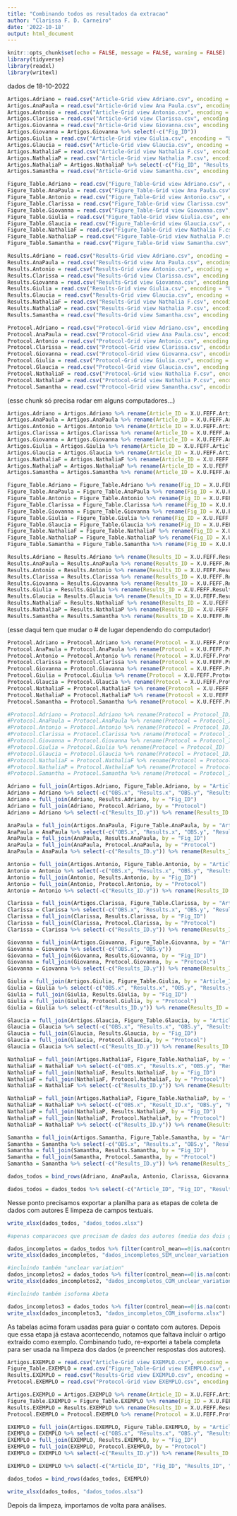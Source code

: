 ```yaml
---
title: "Combinando todos os resultados da extracao"
author: "Clarissa F. D. Carneiro"
date: '2022-10-18'
output: html_document
---
```


```r
knitr::opts_chunk$set(echo = FALSE, message = FALSE, warning = FALSE)
library(tidyverse)
library(readxl)
library(writexl)
```

dados de 18-10-2022 
```r
Artigos.Adriano = read.csv("Article-Grid view Adriano.csv", encoding = "UTF-8")
Artigos.AnaPaula = read.csv("Article-Grid view Ana Paula.csv", encoding = "UTF-8")
Artigos.Antonio = read.csv("Article-Grid view Antonio.csv", encoding = "UTF-8")
Artigos.Clarissa = read.csv("Article-Grid view Clarissa.csv", encoding = "UTF-8")
Artigos.Giovanna = read.csv("Article-Grid view Giovanna.csv", encoding = "UTF-8")
Artigos.Giovanna = Artigos.Giovanna %>% select(-c("Fig_ID"))
Artigos.Giulia = read.csv("Article-Grid view Giulia.csv", encoding = "UTF-8")
Artigos.Glaucia = read.csv("Article-Grid view Glaucia.csv", encoding = "UTF-8")
Artigos.NathaliaF = read.csv("Article-Grid view Nathalia F.csv", encoding = "UTF-8")
Artigos.NathaliaP = read.csv("Article-Grid view Nathalia P.csv", encoding = "UTF-8")
Artigos.NathaliaP = Artigos.NathaliaP %>% select(-c("Fig_ID", "Results_ID..from.Result_ID."))
Artigos.Samantha = read.csv("Article-Grid view Samantha.csv", encoding = "UTF-8")

Figure_Table.Adriano = read.csv("Figure_Table-Grid view Adriano.csv", encoding = "UTF-8")
Figure_Table.AnaPaula = read.csv("Figure_Table-Grid view Ana Paula.csv", encoding = "UTF-8")
Figure_Table.Antonio = read.csv("Figure_Table-Grid view Antonio.csv", encoding = "UTF-8")
Figure_Table.Clarissa = read.csv("Figure_Table-Grid view Clarissa.csv", encoding = "UTF-8")
Figure_Table.Giovanna = read.csv("Figure_Table-Grid view Giovanna.csv", encoding = "UTF-8")
Figure_Table.Giulia = read.csv("Figure_Table-Grid view Giulia.csv", encoding = "UTF-8")
Figure_Table.Glaucia = read.csv("Figure_Table-Grid view Glaucia.csv", encoding = "UTF-8")
Figure_Table.NathaliaF = read.csv("Figure_Table-Grid view Nathalia F.csv", encoding = "UTF-8")
Figure_Table.NathaliaP = read.csv("Figure_Table-Grid view Nathalia P.csv", encoding = "UTF-8")
Figure_Table.Samantha = read.csv("Figure_Table-Grid view Samantha.csv", encoding = "UTF-8")

Results.Adriano = read.csv("Results-Grid view Adriano.csv", encoding = "UTF-8")
Results.AnaPaula = read.csv("Results-Grid view Ana Paula.csv", encoding = "UTF-8")
Results.Antonio = read.csv("Results-Grid view Antonio.csv", encoding = "UTF-8")
Results.Clarissa = read.csv("Results-Grid view Clarissa.csv", encoding = "UTF-8")
Results.Giovanna = read.csv("Results-Grid view Giovanna.csv", encoding = "UTF-8")
Results.Giulia = read.csv("Results-Grid view Giulia.csv", encoding = "UTF-8")
Results.Glaucia = read.csv("Results-Grid view Glaucia.csv", encoding = "UTF-8")
Results.NathaliaF = read.csv("Results-Grid view Nathalia F.csv", encoding = "UTF-8")
Results.NathaliaP = read.csv("Results-Grid view Nathalia P.csv", encoding = "UTF-8")
Results.Samantha = read.csv("Results-Grid view Samantha.csv", encoding = "UTF-8")

Protocol.Adriano = read.csv("Protocol-Grid view Adriano.csv", encoding = "UTF-8")
Protocol.AnaPaula = read.csv("Protocol-Grid view Ana Paula.csv", encoding = "UTF-8")
Protocol.Antonio = read.csv("Protocol-Grid view Antonio.csv", encoding = "UTF-8")
Protocol.Clarissa = read.csv("Protocol-Grid view Clarissa.csv", encoding = "UTF-8")
Protocol.Giovanna = read.csv("Protocol-Grid view Giovanna.csv", encoding = "UTF-8")
Protocol.Giulia = read.csv("Protocol-Grid view Giulia.csv", encoding = "UTF-8")
Protocol.Glaucia = read.csv("Protocol-Grid view Glaucia.csv", encoding = "UTF-8")
Protocol.NathaliaF = read.csv("Protocol-Grid view Nathalia F.csv", encoding = "UTF-8")
Protocol.NathaliaP = read.csv("Protocol-Grid view Nathalia P.csv", encoding = "UTF-8")
Protocol.Samantha = read.csv("Protocol-Grid view Samantha.csv", encoding = "UTF-8")

```
(esse chunk só precisa rodar em alguns computadores...)
```r
Artigos.Adriano = Artigos.Adriano %>% rename(Article_ID = X.U.FEFF.Article_ID)
Artigos.AnaPaula = Artigos.AnaPaula %>% rename(Article_ID = X.U.FEFF.Article_ID)
Artigos.Antonio = Artigos.Antonio %>% rename(Article_ID = X.U.FEFF.Article_ID)
Artigos.Clarissa = Artigos.Clarissa %>% rename(Article_ID = X.U.FEFF.Article_ID)
Artigos.Giovanna = Artigos.Giovanna %>% rename(Article_ID = X.U.FEFF.Article_ID)
Artigos.Giulia = Artigos.Giulia %>% rename(Article_ID = X.U.FEFF.Article_ID)
Artigos.Glaucia = Artigos.Glaucia %>% rename(Article_ID = X.U.FEFF.Article_ID)
Artigos.NathaliaF = Artigos.NathaliaF %>% rename(Article_ID = X.U.FEFF.Article_ID)
Artigos.NathaliaP = Artigos.NathaliaP %>% rename(Article_ID = X.U.FEFF.Article_ID)
Artigos.Samantha = Artigos.Samantha %>% rename(Article_ID = X.U.FEFF.Article_ID)

Figure_Table.Adriano = Figure_Table.Adriano %>% rename(Fig_ID = X.U.FEFF.Fig_ID)
Figure_Table.AnaPaula = Figure_Table.AnaPaula %>% rename(Fig_ID = X.U.FEFF.Fig_ID)
Figure_Table.Antonio = Figure_Table.Antonio %>% rename(Fig_ID = X.U.FEFF.Fig_ID)
Figure_Table.Clarissa = Figure_Table.Clarissa %>% rename(Fig_ID = X.U.FEFF.Fig_ID)
Figure_Table.Giovanna = Figure_Table.Giovanna %>% rename(Fig_ID = X.U.FEFF.Fig_ID)
Figure_Table.Giulia = Figure_Table.Giulia %>% rename(Fig_ID = X.U.FEFF.Fig_ID)
Figure_Table.Glaucia = Figure_Table.Glaucia %>% rename(Fig_ID = X.U.FEFF.Fig_ID)
Figure_Table.NathaliaF = Figure_Table.NathaliaF %>% rename(Fig_ID = X.U.FEFF.Fig_ID)
Figure_Table.NathaliaP = Figure_Table.NathaliaP %>% rename(Fig_ID = X.U.FEFF.Fig_ID)
Figure_Table.Samantha = Figure_Table.Samantha %>% rename(Fig_ID = X.U.FEFF.Fig_ID)

Results.Adriano = Results.Adriano %>% rename(Results_ID = X.U.FEFF.Results_ID)
Results.AnaPaula = Results.AnaPaula %>% rename(Results_ID = X.U.FEFF.Results_ID)
Results.Antonio = Results.Antonio %>% rename(Results_ID = X.U.FEFF.Results_ID)
Results.Clarissa = Results.Clarissa %>% rename(Results_ID = X.U.FEFF.Results_ID)
Results.Giovanna = Results.Giovanna %>% rename(Results_ID = X.U.FEFF.Results_ID)
Results.Giulia = Results.Giulia %>% rename(Results_ID = X.U.FEFF.Results_ID)
Results.Glaucia = Results.Glaucia %>% rename(Results_ID = X.U.FEFF.Results_ID)
Results.NathaliaF = Results.NathaliaF %>% rename(Results_ID = X.U.FEFF.Results_ID)
Results.NathaliaP = Results.NathaliaP %>% rename(Results_ID = X.U.FEFF.Results_ID)
Results.Samantha = Results.Samantha %>% rename(Results_ID = X.U.FEFF.Results_ID)
```
(esse daqui tem que mudar o # de lugar dependendo do computador)
```r
Protocol.Adriano = Protocol.Adriano %>% rename(Protocol = X.U.FEFF.Protocol_ID)
Protocol.AnaPaula = Protocol.AnaPaula %>% rename(Protocol = X.U.FEFF.Protocol_ID)
Protocol.Antonio = Protocol.Antonio %>% rename(Protocol = X.U.FEFF.Protocol_ID)
Protocol.Clarissa = Protocol.Clarissa %>% rename(Protocol = X.U.FEFF.Protocol_ID)
Protocol.Giovanna = Protocol.Giovanna %>% rename(Protocol = X.U.FEFF.Protocol_ID)
Protocol.Giulia = Protocol.Giulia %>% rename(Protocol = X.U.FEFF.Protocol_ID)
Protocol.Glaucia = Protocol.Glaucia %>% rename(Protocol = X.U.FEFF.Protocol_ID)
Protocol.NathaliaF = Protocol.NathaliaF %>% rename(Protocol = X.U.FEFF.Protocol_ID)
Protocol.NathaliaP = Protocol.NathaliaP %>% rename(Protocol = X.U.FEFF.Protocol_ID)
Protocol.Samantha = Protocol.Samantha %>% rename(Protocol = X.U.FEFF.Protocol_ID)

#Protocol.Adriano = Protocol.Adriano %>% rename(Protocol = Protocol_ID)
#Protocol.AnaPaula = Protocol.AnaPaula %>% rename(Protocol = Protocol_ID)
#Protocol.Antonio = Protocol.Antonio %>% rename(Protocol = Protocol_ID)
#Protocol.Clarissa = Protocol.Clarissa %>% rename(Protocol = Protocol_ID)
#Protocol.Giovanna = Protocol.Giovanna %>% rename(Protocol = Protocol_ID)
#Protocol.Giulia = Protocol.Giulia %>% rename(Protocol = Protocol_ID)
#Protocol.Glaucia = Protocol.Glaucia %>% rename(Protocol = Protocol_ID)
#Protocol.NathaliaF = Protocol.NathaliaF %>% rename(Protocol = Protocol_ID)
#Protocol.NathaliaP = Protocol.NathaliaP %>% rename(Protocol = Protocol_ID)
#Protocol.Samantha = Protocol.Samantha %>% rename(Protocol = Protocol_ID)
```
```r
Adriano = full_join(Artigos.Adriano, Figure_Table.Adriano, by = "Article_ID")
Adriano = Adriano %>% select(-c("OBS.x", "Results.x", "OBS.y", "Results.y"))
Adriano = full_join(Adriano, Results.Adriano, by = "Fig_ID")
Adriano = full_join(Adriano, Protocol.Adriano, by = "Protocol")
Adriano = Adriano %>% select(-c("Results_ID.y")) %>% rename(Results_ID = Results_ID.x)

AnaPaula = full_join(Artigos.AnaPaula, Figure_Table.AnaPaula, by = "Article_ID")
AnaPaula = AnaPaula %>% select(-c("OBS.x", "Results.x", "OBS.y", "Results.y"))
AnaPaula = full_join(AnaPaula, Results.AnaPaula, by = "Fig_ID")
AnaPaula = full_join(AnaPaula, Protocol.AnaPaula, by = "Protocol")
AnaPaula = AnaPaula %>% select(-c("Results_ID.y")) %>% rename(Results_ID = Results_ID.x)

Antonio = full_join(Artigos.Antonio, Figure_Table.Antonio, by = "Article_ID")
Antonio = Antonio %>% select(-c("OBS.x", "Results.x", "OBS.y", "Results.y"))
Antonio = full_join(Antonio, Results.Antonio, by = "Fig_ID")
Antonio = full_join(Antonio, Protocol.Antonio, by = "Protocol")
Antonio = Antonio %>% select(-c("Results_ID.y")) %>% rename(Results_ID = Results_ID.x)

Clarissa = full_join(Artigos.Clarissa, Figure_Table.Clarissa, by = "Article_ID")
Clarissa = Clarissa %>% select(-c("OBS.x", "Results.x", "OBS.y", "Results.y"))
Clarissa = full_join(Clarissa, Results.Clarissa, by = "Fig_ID")
Clarissa = full_join(Clarissa, Protocol.Clarissa, by = "Protocol")
Clarissa = Clarissa %>% select(-c("Results_ID.y")) %>% rename(Results_ID = Results_ID.x)

Giovanna = full_join(Artigos.Giovanna, Figure_Table.Giovanna, by = "Article_ID")
Giovanna = Giovanna %>% select(-c("OBS.x", "OBS.y"))
Giovanna = full_join(Giovanna, Results.Giovanna, by = "Fig_ID")
Giovanna = full_join(Giovanna, Protocol.Giovanna, by = "Protocol")
Giovanna = Giovanna %>% select(-c("Results_ID.y")) %>% rename(Results_ID = Results_ID.x)

Giulia = full_join(Artigos.Giulia, Figure_Table.Giulia, by = "Article_ID")
Giulia = Giulia %>% select(-c("OBS.x", "Results.x", "OBS.y", "Results.y"))
Giulia = full_join(Giulia, Results.Giulia, by = "Fig_ID")
Giulia = full_join(Giulia, Protocol.Giulia, by = "Protocol")
Giulia = Giulia %>% select(-c("Results_ID.y")) %>% rename(Results_ID = Results_ID.x)

Glaucia = full_join(Artigos.Glaucia, Figure_Table.Glaucia, by = "Article_ID")
Glaucia = Glaucia %>% select(-c("OBS.x", "Results.x", "OBS.y", "Results.y"))
Glaucia = full_join(Glaucia, Results.Glaucia, by = "Fig_ID")
Glaucia = full_join(Glaucia, Protocol.Glaucia, by = "Protocol")
Glaucia = Glaucia %>% select(-c("Results_ID.y")) %>% rename(Results_ID = Results_ID.x)

NathaliaF = full_join(Artigos.NathaliaF, Figure_Table.NathaliaF, by = "Article_ID")
NathaliaF = NathaliaF %>% select(-c("OBS.x", "Results.x", "OBS.y", "Results.y"))
NathaliaF = full_join(NathaliaF, Results.NathaliaF, by = "Fig_ID")
NathaliaF = full_join(NathaliaF, Protocol.NathaliaF, by = "Protocol")
NathaliaF = NathaliaF %>% select(-c("Results_ID.y")) %>% rename(Results_ID = Results_ID.x)

NathaliaP = full_join(Artigos.NathaliaP, Figure_Table.NathaliaP, by = "Article_ID")
NathaliaP = NathaliaP %>% select(-c("OBS.x", "Result_ID.x", "OBS.y", "Result_ID.y"))
NathaliaP = full_join(NathaliaP, Results.NathaliaP, by = "Fig_ID")
NathaliaP = full_join(NathaliaP, Protocol.NathaliaP, by = "Protocol")
NathaliaP = NathaliaP %>% select(-c("Results_ID.y")) %>% rename(Results_ID = Results_ID.x)

Samantha = full_join(Artigos.Samantha, Figure_Table.Samantha, by = "Article_ID")
Samantha = Samantha %>% select(-c("OBS.x", "Results.x", "OBS.y", "Results.y"))
Samantha = full_join(Samantha, Results.Samantha, by = "Fig_ID")
Samantha = full_join(Samantha, Protocol.Samantha, by = "Protocol")
Samantha = Samantha %>% select(-c("Results_ID.y")) %>% rename(Results_ID = Results_ID.x)

```


```r
dados_todos = bind_rows(Adriano, AnaPaula, Antonio, Clarissa, Giovanna, Giulia, Glaucia, NathaliaF, NathaliaP, Samantha)

dados_todos = dados_todos %>% select(-c("Article_ID", "Fig_ID", "Results_ID", "Protocol", "Date_results", "Date", "Results", "Article", "Field.15", "Field.16")) %>% filter(rayyan.key!="")
```

Nesse ponto precisamos exportar a planilha para as etapas de coleta de dados com autores E limpeza de campos textuais.

```r
write_xlsx(dados_todos, "dados_todos.xlsx")

#apenas comparacoes que precisam de dados dos autores (media dos dois grupos, variacao no tratado, n dos dos grupos)

dados_incompletos = dados_todos %>% filter(control_mean==0|is.na(control_mean)|treated_mean==0|is.na(treated_mean)|control_n==0|is.na(control_n)|treated_n==0|is.na(treated_n)|treated_variation==0|is.na(treated_variation))
write_xlsx(dados_incompletos, "dados_incompletos_SEM_unclear_variation.xlsx")

#incluindo também "unclear variation"
dados_incompletos2 = dados_todos %>% filter(control_mean==0|is.na(control_mean)|treated_mean==0|is.na(treated_mean)|control_n==0|is.na(control_n)|treated_n==0|is.na(treated_n)|treated_variation==0|is.na(treated_variation)|variation=="Unclear"|is.na(variation))
write_xlsx(dados_incompletos2, "dados_incompletos_COM_unclear_variation.xlsx")

#incluindo também isoforma Abeta

dados_incompletos3 = dados_todos %>% filter(control_mean==0|is.na(control_mean)|treated_mean==0|is.na(treated_mean)|control_n==0|is.na(control_n)|treated_n==0|is.na(treated_n)|treated_variation==0|is.na(treated_variation)|variation=="Unclear"|is.na(variation)|Abeta_sequence=="Not informed"|is.na(Abeta_sequence)|Abeta_sequence=="not reported")
write_xlsx(dados_incompletos3, "dados_incompletos_COM_isoforma.xlsx")


```

As tabelas acima foram usadas para guiar o contato com autores. Depois que essa etapa já estava acontecendo, notamos que faltava incluir o artigo extraído como exemplo. Combinando tudo, re-exportei a tabela completa para ser usada na limpeza dos dados (e preencher respostas dos autores).

```r
Artigos.EXEMPLO = read.csv("Article-Grid view EXEMPLO.csv", encoding = "UTF-8")
Figure_Table.EXEMPLO = read.csv("Figure_Table-Grid view EXEMPLO.csv", encoding = "UTF-8")
Results.EXEMPLO = read.csv("Results-Grid view EXEMPLO.csv", encoding = "UTF-8")
Protocol.EXEMPLO = read.csv("Protocol-Grid view EXEMPLO.csv", encoding = "UTF-8")

Artigos.EXEMPLO = Artigos.EXEMPLO %>% rename(Article_ID = X.U.FEFF.Article_ID)
Figure_Table.EXEMPLO = Figure_Table.EXEMPLO %>% rename(Fig_ID = X.U.FEFF.Fig_ID)
Results.EXEMPLO = Results.EXEMPLO %>% rename(Results_ID = X.U.FEFF.Results_ID)
Protocol.EXEMPLO = Protocol.EXEMPLO %>% rename(Protocol = X.U.FEFF.Protocol_ID)

EXEMPLO = full_join(Artigos.EXEMPLO, Figure_Table.EXEMPLO, by = "Article_ID")
EXEMPLO = EXEMPLO %>% select(-c("OBS.x", "Results.x", "OBS.y", "Results.y"))
EXEMPLO = full_join(EXEMPLO, Results.EXEMPLO, by = "Fig_ID")
EXEMPLO = full_join(EXEMPLO, Protocol.EXEMPLO, by = "Protocol")
EXEMPLO = EXEMPLO %>% select(-c("Results_ID.y")) %>% rename(Results_ID = Results_ID.x)

EXEMPLO = EXEMPLO %>% select(-c("Article_ID", "Fig_ID", "Results_ID", "Protocol", "Date_results", "Date"))

dados_todos = bind_rows(dados_todos, EXEMPLO)

write_xlsx(dados_todos, "dados_todos.xlsx")
```

Depois da limpeza, importamos de volta para análises.
```r
```

